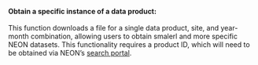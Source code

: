 **Obtain a specific instance of a data product:** <br><br>
This function downloads a file for a single data product, site, and year-month combination, allowing users to obtain smalerl and more specific NEON datasets. This functionality requires a product ID, which will need to be obtained via NEON's [search portal](http://data.neonscience.org/static/browse.html).